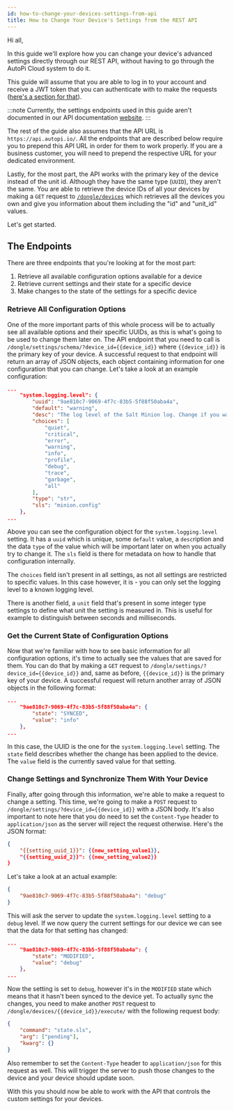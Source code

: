 ```yaml
---
id: how-to-change-your-devices-settings-from-api
title: How to Change Your Device's Settings from the REST API
---
```



Hi all,

In this guide we'll explore how you can change your device's advanced settings directly through our
REST API, without having to go through the AutoPi Cloud system to do it.

This guide will assume that you are able to log in to your account and receive a JWT token that you
can authenticate with to make the requests ([here's a section for that](./cloud/api/index.md)).

:::note
Currently, the settings endpoints used in this guide aren't documented in our API documentation
[website](https://api.autopi.io).
:::

The rest of the guide also assumes that the API URL is `https://api.autopi.io/`. All the endpoints
that are described below require you to prepend this API URL in order for them to work properly. If
you are a business customer, you will need to prepend the respective URL for your dedicated
environment.

Lastly, for the most part, the API works with the primary key of the device instead of the unit id.
Although they have the same type (`UUID`), they aren't the same. You are able to retrieve the
device IDs of all your devices by making a `GET` request to [`/dongle/devices`](https://api.autopi.io/#/dongle/dongle_devices_list)
which retrieves all the devices you own and give you information about them including the "id" and
"unit_id" values. 

Let's get started.

## The Endpoints

There are three endpoints that you're looking at for the most part:
1. Retrieve all available configuration options available for a device
2. Retrieve current settings and their state for a specific device
3. Make changes to the state of the settings for a specific device

### Retrieve All Configuration Options

One of the more important parts of this whole process will be to actually see all available options
and their specific UUIDs, as this is what's going to be used to change them later on. The API
endpoint that you need to call is `/dongle/settings/schema/?device_id={{device_id}}` where
`{{device_id}}` is the primary key of your device. A successful request to that endpoint will
return an array of JSON objects, each object containing information for one configuration that you
can change. Let's take a look at an example configuration:

```json
...
    "system.logging.level": {
        "uuid": "9ae810c7-9069-4f7c-83b5-5f88f50aba4a",
        "default": "warning",
        "desc": "The log level of the Salt Minion log. Change if you want more detailed logging.",
        "choices": [
            "quiet",
            "critical",
            "error",
            "warning",
            "info",
            "profile",
            "debug",
            "trace",
            "garbage",
            "all"
        ],
        "type": "str",
        "sls": "minion.config"
    },
...
```

Above you can see the configuration object for the `system.logging.level` setting. It has a `uuid`
which is unique, some `default` value, a `desc`ription and the data `type` of the value which will
be important later on when you actually try to change it. The `sls` field is there for metadata on
how to handle that configuration internally.

The `choices` field isn't present in all settings, as not all settings are restricted to specific
values. In this case however, it is - you can only set the logging level to a known logging level.

There is another field, a `unit` field that's present in some integer type settings to define what
unit the setting is measured in. This is useful for example to distinguish between seconds and
milliseconds.

### Get the Current State of Configuration Options

Now that we're familiar with how to see basic information for all configuration options, it's time
to actually see the values that are saved for them. You can do that by making a `GET` request to
`/dongle/settings/?device_id={{device_id}}` and, same as before, `{{device_id}}` is the primary key
of your device. A successful request will return another array of JSON objects in the following
format:

```json
...
    "9ae810c7-9069-4f7c-83b5-5f88f50aba4a": {
        "state": "SYNCED",
        "value": "info"
    },
...
```

In this case, the UUID is the one for the `system.logging.level` setting. The `state` field
describes whether the change has been applied to the device. The `value` field is the currently
saved value for that setting.

### Change Settings and Synchronize Them With Your Device

Finally, after going through this information, we're able to make a request to change a setting.
This time, we're going to make a `POST` request to `/dongle/settings/?device_id={{device_id}}` with
a JSON body. It's also important to note here that you do need to set the `Content-Type` header to
`application/json` as the server will reject the request otherwise. Here's the JSON format:

```json
{
    "{{setting_uuid_1}}": {{new_setting_value1}},
    "{{setting_uuid_2}}": {{new_setting_value2}}
}
```

Let's take a look at an actual example:

```json
{
    "9ae810c7-9069-4f7c-83b5-5f88f50aba4a": "debug"
}
```

This will ask the server to update the `system.logging.level` setting to a `debug` level. If we now
query the current settings for our device we can see that the data for that setting has changed:

```json
...
    "9ae810c7-9069-4f7c-83b5-5f88f50aba4a": {
        "state": "MODIFIED",
        "value": "debug"
    },
...
```

Now the setting is set to `debug`, however it's in the `MODIFIED` state which means that it hasn't
been synced to the device yet. To actually sync the changes, you need to make another `POST` request
to `/dongle/devices/{{device_id}}/execute/` with the following request body:

```json
{
    "command": "state.sls",
    "arg": ["pending"],
    "kwarg": {}
}
```

Also remember to set the `Content-Type` header to `application/json` for this request as well. This
will trigger the server to push those changes to the device and your device should update soon.

With this you should now be able to work with the API that controls the custom settings for your
devices.

<Discussion
  url="https://community.autopi.io/t/changing-devices-custom-settings-through-rest-api/2438"
  title="Changing devices’ custom settings through REST API"
/>